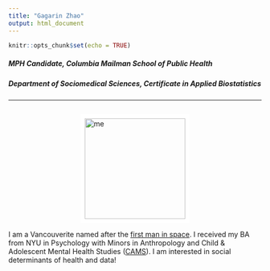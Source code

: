 ```yaml
---
title: "Gagarin Zhao"
output: html_document
---
```


```r
knitr::opts_chunk$set(echo = TRUE)
```

##### MPH Candidate, Columbia Mailman School of Public Health
##### Department of Sociomedical Sciences, Certificate in Applied Biostatistics
<hr></hr>
<div style="display: flex; justify-content: center;">
<img src="me.jpg" alt="me" width="200" style="border:8px solid white">
</div>
<body>
I am a Vancouverite named after the [first man in space](https://en.wikipedia.org/wiki/Yuri_Gagarin). I received my BA from NYU in Psychology with Minors in Anthropology and Child & Adolescent Mental Health Studies ([CAMS](https://med.nyu.edu/departments-institutes/child-adolescent-psychiatry/education/child-adolescent-mental-health-studies-minor-undergraduates)). I am interested in social determinants of health and data!
</body>